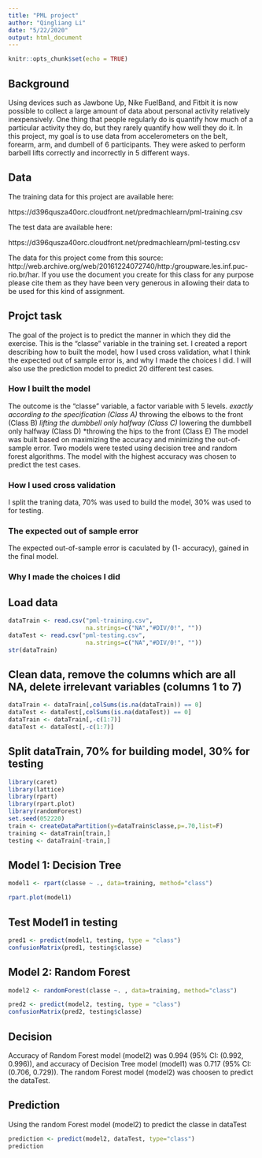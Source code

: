 ---
title: "PML project"
author: "Qingliang Li"
date: "5/22/2020"
output: html_document
---

```{r setup, include=FALSE}
knitr::opts_chunk$set(echo = TRUE)
```

## Background

Using devices such as Jawbone Up, Nike FuelBand, and Fitbit it is now possible to collect a large amount of data about personal activity relatively inexpensively. One thing that people regularly do is quantify how much of a particular activity they do, but they rarely quantify how well they do it. In this project, my goal is to use data from accelerometers on the belt, forearm, arm, and dumbell of 6 participants. They were asked to perform barbell lifts correctly and incorrectly in 5 different ways.

## Data

The training data for this project are available here:

https://d396qusza40orc.cloudfront.net/predmachlearn/pml-training.csv

The test data are available here:

https://d396qusza40orc.cloudfront.net/predmachlearn/pml-testing.csv

The data for this project come from this source: http://web.archive.org/web/20161224072740/http:/groupware.les.inf.puc-rio.br/har. If you use the document you create for this class for any purpose please cite them as they have been very generous in allowing their data to be used for this kind of assignment.

## Projct task

The goal of the project is to predict the manner in which they did the exercise. This is the "classe" variable in the training set. I
created a report describing how to built the model, how I used cross validation, what I think the expected out of sample error is, and why I made the choices I did. I will also use the prediction model to predict 20 different test cases.

### How I built the model

The outcome is the "classe" variable, a factor variable with 5 levels.
*exactly according to the specification (Class A)
*throwing the elbows to the front (Class B)
*lifting the dumbbell only halfway (Class C)
*lowering the dumbbell only halfway (Class D)
*throwing the hips to the front (Class E)
The model was built based on maximizing the accuracy and minimizing the out-of-sample error. Two models were tested using decision tree and random forest algorithms. The model with the highest accuracy was chosen to predict the test cases.

### How I used cross validation

I split the traning data, 70% was used to build the model, 30% was used to for testing.

### The expected out of sample error

The expected out-of-sample error is caculated by (1-  accuracy), gained in the final model.

###  Why I made the choices I did

## Load data
```{r }
dataTrain <- read.csv("pml-training.csv",
                      na.strings=c("NA","#DIV/0!", ""))
dataTest <- read.csv("pml-testing.csv",
                      na.strings=c("NA","#DIV/0!", ""))
str(dataTrain)
```

## Clean data, remove the columns which are all NA,  delete irrelevant variables (columns 1 to 7)

```{r}
dataTrain <- dataTrain[,colSums(is.na(dataTrain)) == 0]
dataTest <- dataTest[,colSums(is.na(dataTest)) == 0]
dataTrain <- dataTrain[,-c(1:7)]
dataTest <- dataTest[,-c(1:7)]
```

## Split dataTrain, 70% for building model, 30% for testing

```{r}
library(caret)
library(lattice)
library(rpart)
library(rpart.plot)
library(randomForest)
set.seed(052220)
train <- createDataPartition(y=dataTrain$classe,p=.70,list=F)
training <- dataTrain[train,]
testing <- dataTrain[-train,]
```

## Model 1: Decision Tree

```{r}
model1 <- rpart(classe ~ ., data=training, method="class")

rpart.plot(model1)
```

## Test Model1 in testing

```{r}
pred1 <- predict(model1, testing, type = "class")
confusionMatrix(pred1, testing$classe)
```

## Model 2: Random Forest

```{r}
model2 <- randomForest(classe ~. , data=training, method="class")

pred2 <- predict(model2, testing, type = "class")
confusionMatrix(pred2, testing$classe)
```

## Decision

Accuracy of Random Forest model (model2) was 0.994 (95% CI: (0.992, 0.996)), and accuracy of Decision Tree model (model1) was 0.717 (95% CI: (0.706, 0.729)). The random Forest model (model2) was choosen to predict the dataTest.

## Prediction

Using the random Forest model (model2) to predict the classe in dataTest

```{r}
prediction <- predict(model2, dataTest, type="class")
prediction
```

